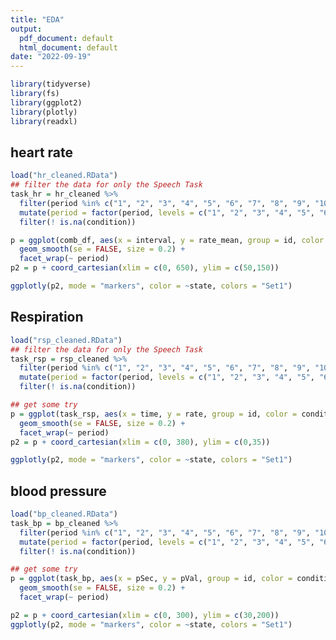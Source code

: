 ```yaml
---
title: "EDA"
output:
  pdf_document: default
  html_document: default
date: "2022-09-19"
---
```

```r
library(tidyverse)
library(fs)
library(ggplot2)
library(plotly)
library(readxl)
```


## heart rate
```r
load("hr_cleaned.RData")
## filter the data for only the Speech Task
task_hr = hr_cleaned %>%
  filter(period %in% c("1", "2", "3", "4", "5", "6", "7", "8", "9", "10", "11", "12")) %>%
  mutate(period = factor(period, levels = c("1", "2", "3", "4", "5", "6", "7", "8", "9", "10", "11", "12"))) %>%
  filter(! is.na(condition))

p = ggplot(comb_df, aes(x = interval, y = rate_mean, group = id, color = condition)) + 
  geom_smooth(se = FALSE, size = 0.2) +
  facet_wrap(~ period) 
p2 = p + coord_cartesian(xlim = c(0, 650), ylim = c(50,150))

ggplotly(p2, mode = "markers", color = ~state, colors = "Set1")
```

## Respiration

```r
load("rsp_cleaned.RData")
## filter the data for only the Speech Task
task_rsp = rsp_cleaned %>%
  filter(period %in% c("1", "2", "3", "4", "5", "6", "7", "8", "9", "10", "11", "12")) %>%
  mutate(period = factor(period, levels = c("1", "2", "3", "4", "5", "6", "7", "8", "9", "10", "11", "12"))) %>%
  filter(! is.na(condition))

## get some try
p = ggplot(task_rsp, aes(x = time, y = rate, group = id, color = condition)) + 
  geom_smooth(se = FALSE, size = 0.2) +
  facet_wrap(~ period) 
p2 = p + coord_cartesian(xlim = c(0, 380), ylim = c(0,35))

ggplotly(p2, mode = "markers", color = ~state, colors = "Set1")
```

## blood pressure

```r
load("bp_cleaned.RData")
task_bp = bp_cleaned %>%
  filter(period %in% c("1", "2", "3", "4", "5", "6", "7", "8", "9", "10", "11", "12")) %>%
  mutate(period = factor(period, levels = c("1", "2", "3", "4", "5", "6", "7", "8", "9", "10", "11", "12"))) %>%
  filter(! is.na(condition))

## get some try
p = ggplot(task_bp, aes(x = pSec, y = pVal, group = id, color = condition)) + 
  geom_smooth(se = FALSE, size = 0.2) +
  facet_wrap(~ period) 

p2 = p + coord_cartesian(xlim = c(0, 300), ylim = c(30,200))
ggplotly(p2, mode = "markers", color = ~state, colors = "Set1")

```













